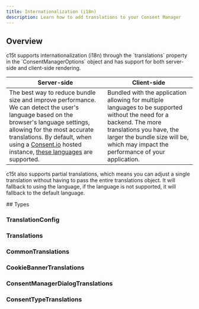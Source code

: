 ```yaml
---
title: Internationalization (i18n)
description: Learn how to add translations to your Consent Manager
---
```


## Overview

<section id="overview">
  c15t supports internationalization (i18n) through the `translations` property in the `ConsentManagerOptions` object and has support for both server-side and client-side rendering.

  | Server-side | Client-side |
  | --- | --- |
  | The best way to reduce bundle size and improve performance. We can detect the user's language based on the browser's language settings, allowing for the most accurate translations. By default, when using a [Consent.io](https://consent.io) hosted instance, [these languages](https://github.com/c15t/c15t/tree/main/packages/translations/src/translations) are supported. | Bundled with the application allowing for multiple languages to be supported without the need for a backend. The more translations you have, the larger the bundle size will be, which may impact the performance of your application. |

  c15t also supports partial translations, which means you can adjust a single translation without having to pass the entire translations object. It will fallback to using the language, if the language is not supported, it will fallback to the default language.
</section>

<section id="types">
  ## Types

  ### TranslationConfig

  <AutoTypeTable path="./packages/translations/src/index.ts" name="TranslationConfig" />

  ### Translations

  <AutoTypeTable path="./packages/translations/src/types.ts" name="Translations" />

  ### CommonTranslations

  <AutoTypeTable path="./packages/translations/src/types.ts" name="CommonTranslations" />

  ### CookieBannerTranslations

  <AutoTypeTable path="./packages/translations/src/types.ts" name="CookieBannerTranslations" />

  ### ConsentManagerDialogTranslations

  <AutoTypeTable path="./packages/translations/src/types.ts" name="ConsentManagerDialogTranslations" />

  ### ConsentTypeTranslations

  <AutoTypeTable path="./packages/translations/src/types.ts" name="ConsentTypeTranslations" />
</section>
